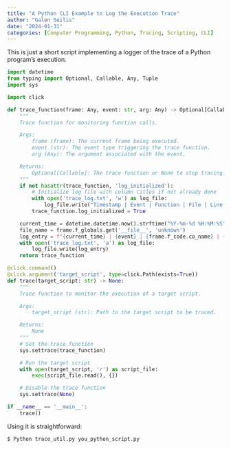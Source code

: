 ```yaml
---
title: "A Python CLI Example to Log the Execution Trace"
author: "Galen Seilis"
date: "2024-01-31"
categories: [Computer Programming, Python, Tracing, Scripting, CLI]
---
```


This is just a short script implementing a logger of the trace of a Python program's execution.

```python
import datetime
from typing import Optional, Callable, Any, Tuple
import sys

import click

def trace_function(frame: Any, event: str, arg: Any) -> Optional[Callable]:
    """
    Trace function for monitoring function calls.

    Args:
        frame (frame): The current frame being executed.
        event (str): The event type triggering the trace function.
        arg (Any): The argument associated with the event.

    Returns:
        Optional[Callable]: The trace function or None to stop tracing.
    """
    if not hasattr(trace_function, 'log_initialized'):
        # Initialize log file with column titles if not already done
        with open('trace_log.txt', 'w') as log_file:
            log_file.write("Timestamp | Event | Function | File | Line | Argument\n")
        trace_function.log_initialized = True

    current_time = datetime.datetime.now().strftime("%Y-%m-%d %H:%M:%S")
    file_name = frame.f_globals.get('__file__', 'unknown')
    log_entry = f"{current_time} | {event} | {frame.f_code.co_name} | {file_name} | {frame.f_lineno} | {arg}\n"
    with open('trace_log.txt', 'a') as log_file:
        log_file.write(log_entry)
    return trace_function

@click.command()
@click.argument('target_script', type=click.Path(exists=True))
def trace(target_script: str) -> None:
    """
    Trace function to monitor the execution of a target script.

    Args:
        target_script (str): Path to the target script to be traced.

    Returns:
        None
    """
    # Set the trace function
    sys.settrace(trace_function)

    # Run the target script
    with open(target_script, 'r') as script_file:
        exec(script_file.read(), {})

    # Disable the trace function
    sys.settrace(None)

if __name__ == '__main__':
    trace()
```

Using it is straightforward:

```bash
$ Python trace_util.py you_python_script.py
```

